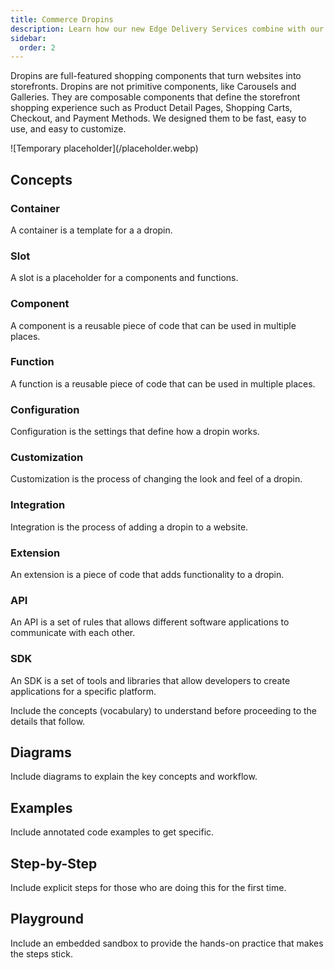 ```yaml
---
title: Commerce Dropins
description: Learn how our new Edge Delivery Services combine with our Commerce Dropins to create the fastest shops on the web.
sidebar:
  order: 2
---
```



Dropins are full-featured shopping components that turn websites into storefronts. Dropins are not primitive components, like Carousels and Galleries. They are composable components that define the storefront shopping experience such as Product Detail Pages, Shopping Carts, Checkout, and Payment Methods. We designed them to be fast, easy to use, and easy to customize.

<Diagram caption="Overview of Commerce Dropins.">
  ![Temporary placeholder](/placeholder.webp)
</Diagram>

## Concepts

<Concepts>

### Container

A container is a template for a a dropin. 

### Slot

A slot is a placeholder for a components and functions.

### Component

A component is a reusable piece of code that can be used in multiple places.

### Function

A function is a reusable piece of code that can be used in multiple places.

### Configuration

Configuration is the settings that define how a dropin works.

### Customization

Customization is the process of changing the look and feel of a dropin.

### Integration

Integration is the process of adding a dropin to a website.

### Extension

An extension is a piece of code that adds functionality to a dropin.

### API

An API is a set of rules that allows different software applications to communicate with each other.

### SDK

An SDK is a set of tools and libraries that allow developers to create applications for a specific platform.



</Concepts>

Include the concepts (vocabulary) to understand before proceeding to the details that follow.

## Diagrams

Include diagrams to explain the key concepts and workflow.

## Examples

Include annotated code examples to get specific.

## Step-by-Step

Include explicit steps for those who are doing this for the first time.

## Playground

Include an embedded sandbox to provide the hands-on practice that makes the steps stick.
